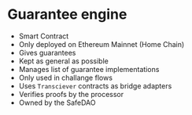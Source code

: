 # Guarantee engine

* Smart Contract
* Only deployed on Ethereum Mainnet (Home Chain)
* Gives guarantees
* Kept as general as possible
* Manages list of guarantee implementations
* Only used in challange flows
* Uses `Transciever` contracts as bridge adapters
* Verifies proofs by the processor
* Owned by the SafeDAO